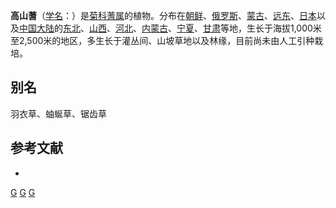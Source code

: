{{Speciesbox 
| genus = Achillea
| species = alpina
| authority = L.
| image =Achillea sibirica flowers 001.jpg
}}
'''高山蓍'''（[[学名|学名]]：{{lang|la|''Achillea alpina''}}）是[[菊科|菊科]][[蓍属|蓍属]]的植物。分布在[[朝鲜|朝鲜]]、[[俄罗斯|俄罗斯]]、[[蒙古|蒙古]]、[[远东|远东]]、[[日本|日本]]以及[[中国大陆|中国大陆]]的[[中国东北地区|东北]]、[[山西|山西]]、[[河北|河北]]、[[内蒙古|内蒙古]]、[[宁夏|宁夏]]、[[甘肃|甘肃]]等地，生长于海拔1,000米至2,500米的地区，多生长于灌丛间、山坡草地以及林缘，目前尚未由人工引种栽培。

== 别名 ==
羽衣草、蚰蜒草、锯齿草

== 参考文献 ==
<div class="references-small">
* {{cite web| url =http://www.bioinfo.cn/db05/KmzwSpecies.php?action=view&id=3902| title =高山蓍| work =《中国高等植物数据库全库》| publisher =中国科学院微生物研究所| author =昆明植物研究所| accessdate =2009-02-24| deadurl =yes| archiveurl =https://web.archive.org/web/20160305031532/http://www.bioinfo.cn/db05/KmzwSpecies.php?action=view&id=3902| archivedate =2016-03-05}}
</div>
{{reflist}}
{{Taxonbar}}

[[Category:蓍属|G]]
[[Category:1753年描述的植物|G]]
[[Category:卡尔·林奈命名的生物分类|G]]